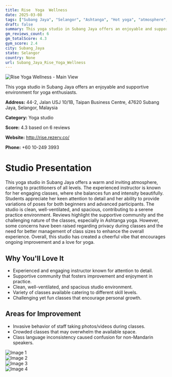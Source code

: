 ```yaml
---
title: Rise  Yoga  Wellness
date: 2025-03-08
tags: ["Subang Jaya", "Selangor", "Ashtanga", "Hot yoga", "atmosphere", "size", "Subang Jaya"]  
draft: false
summary: This yoga studio in Subang Jaya offers an enjoyable and supportive environment for yoga enthusiasts.
gm_reviews_count: 6
gm_totalScore: 4.3
gym_score: 2.4
city: Subang_Jaya
state: Selangor
country: None
url: Subang_Jaya_Rise_Yoga_Wellness
---
```


<div className="aspect-[16/9] relative my-8">
  <img 
    src="https://lh5.googleusercontent.com/p/AF1QipOqp8_lJSqC2ZsNHUPIXbdfu4eBp7vm_v5P4VGq=w1920-h1080-k-no"
    alt="Rise  Yoga  Wellness - Main View"
    className="object-cover absolute inset-0 w-full h-full rounded-lg"
  />
</div>

This yoga studio in Subang Jaya offers an enjoyable and supportive environment for yoga enthusiasts.

**Address:** 44-2, Jalan USJ 10/1B, Taipan Business Centre, 47620 Subang Jaya, Selangor, Malaysia

**Category:** Yoga studio

**Score:** 4.3 based on 6 reviews

**Website:** http://rise.rezerv.co/

**Phone:** +60 10-249 3993

# Studio Presentation

This yoga studio in Subang Jaya offers a warm and inviting atmosphere, catering to practitioners of all levels. The experienced instructor is known for her engaging classes, where she balances fun and intensity beautifully. Students appreciate her keen attention to detail and her ability to provide variations of poses for both beginners and advanced participants. The studio is clean, well-ventilated, and spacious, contributing to a serene practice environment. Reviews highlight the supportive community and the challenging nature of the classes, especially in Ashtanga yoga. However, some concerns have been raised regarding privacy during classes and the need for better management of class sizes to enhance the overall experience. Overall, this studio has created a cheerful vibe that encourages ongoing improvement and a love for yoga.

## Why You'll Love It

- Experienced and engaging instructor known for attention to detail.
- Supportive community that fosters improvement and enjoyment in practice.
- Clean, well-ventilated, and spacious studio environment.
- Variety of classes available catering to different skill levels.
- Challenging yet fun classes that encourage personal growth.

## Areas for Improvement

- Invasive behavior of staff taking photos/videos during classes.
- Crowded classes that may overwhelm the available space.
- Class language inconsistency caused confusion for non-Mandarin speakers.

<div className="grid grid-cols-1 xl:grid-cols-2 gap-4 my-8">
<div className="aspect-[4/3] relative"><img src="https://lh5.googleusercontent.com/p/AF1QipOkNff2zuYzaFr6iwJHFjKXGQLm-zJC93cpfD9m=w1920-h1080-k-no" alt="Image 1" className="object-cover absolute inset-0 w-full h-full rounded-lg" /></div>
<div className="aspect-[4/3] relative"><img src="https://lh5.googleusercontent.com/p/AF1QipPJXHy8PjFnoTr2MQ3KilHlPavlhjapLJ0arXZE=w1920-h1080-k-no" alt="Image 2" className="object-cover absolute inset-0 w-full h-full rounded-lg" /></div>
<div className="aspect-[4/3] relative"><img src="https://lh5.googleusercontent.com/p/AF1QipNnBRFofynfdYFuJAnxrfTiEVExahfvF_c7rx3j=w1920-h1080-k-no" alt="Image 3" className="object-cover absolute inset-0 w-full h-full rounded-lg" /></div>
<div className="aspect-[4/3] relative"><img src="https://lh5.googleusercontent.com/p/AF1QipNupgd-VC0VVH2ujkxooKRChkPX0XL6b_D4sIj9=w1920-h1080-k-no" alt="Image 4" className="object-cover absolute inset-0 w-full h-full rounded-lg" /></div>
</div>